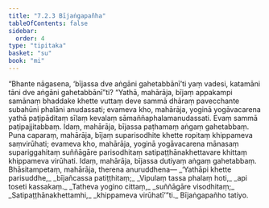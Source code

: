 ```yaml
---
title: "7.2.3 Bījaṅgapañha"
tableOfContents: false
sidebar:
  order: 4
type: "tipitaka"
basket: "su"
book: "mi"
---
```



<DynamicBreadcrumb />

<Division number="237" book="mi" bookNo="28">

<Paragraph number="1715" book="mi">
“Bhante nāgasena, ‘bījassa dve aṅgāni gahetabbānī’ti yaṃ vadesi, katamāni tāni dve aṅgāni gahetabbānī”ti? “Yathā, mahārāja, bījaṃ appakampi samānaṃ bhaddake khette vuttaṃ deve sammā dhāraṃ pavecchante subahūni phalāni anudassati; evameva kho, mahārāja, yoginā yogāvacarena yathā paṭipāditaṃ sīlaṃ kevalaṃ sāmaññaphalamanudassati. Evaṃ sammā paṭipajjitabbaṃ. Idaṃ, mahārāja, bījassa paṭhamaṃ aṅgaṃ gahetabbaṃ.
</Paragraph>

<Paragraph number="1716" book="mi">
Puna caparaṃ, mahārāja, bījaṃ suparisodhite khette ropitaṃ khippameva saṃvirūhati; evameva kho, mahārāja, yoginā yogāvacarena mānasaṃ supariggahitaṃ suññāgāre parisodhitaṃ satipaṭṭhānakhettavare khittaṃ khippameva virūhati. Idaṃ, mahārāja, bījassa dutiyaṃ aṅgaṃ gahetabbaṃ. Bhāsitampetaṃ, mahārāja, therena anuruddhena—
</Paragraph>

<Paragraph number="1717" type="verses" book="mi">
_‘Yathāpi khette parisuddhe,_  
_bījañcassa patiṭṭhitaṃ;_  
_Vipulaṃ tassa phalaṃ hoti,_  
_api toseti kassakaṃ._  

</Paragraph>

<Paragraph number="1718" type="verses" book="mi">
_Tatheva yogino cittaṃ,_  
_suññāgāre visodhitaṃ;_  
_Satipaṭṭhānakhettamhi,_  
_khippameva virūhatī’”ti._  


</Paragraph>
</Division>

<Paragraph number="1719" type="center" book="mi">
Bījaṅgapañho tatiyo.
</Paragraph>